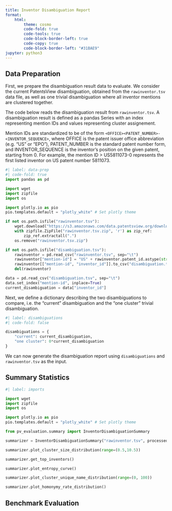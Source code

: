 ```yaml
---
title: Inventor Disambiguation Report
format:
    html:
        theme: cosmo
        code-fold: true
        code-tools: true
        code-block-border-left: true
        code-copy: true
        code-block-border-left: "#31BAE9"
jupyter: python3
---
```


## Data Preparation

First, we prepare the disambiguation result data to evaluate. We consider the current PatentsView disambiguation, obtained from the `rawinventor.tsv` data file, as well as one trivial disambiguation where all inventor mentions are clustered together.

The code below reads the disambiguation result from `rawinventor.tsv`. A disambiguation result is defined as a pandas Series with an index representing mention IDs and values representing cluster assignement.

Mention IDs are standardized to be of the form `<OFFICE><PATENT_NUMBER>-<INVENTOR_SEQUENCE>`, where OFFICE is the patent issuer office abbreviation (e.g. "US" or "EPO"), PATENT_NUMBER is the standard patent number form, and INVENTOR_SEQUENCE is the inventor's position on the given patent, starting from 0. For example, the mention ID
> US5811073-0
represents the first listed inventor on US patent number 5811073.

```python
#| label: data-prep
#| code-fold: true
import pandas as pd

import wget
import zipfile
import os

import plotly.io as pio
pio.templates.default = "plotly_white" # Set plotly theme

if not os.path.isfile("rawinventor.tsv"):
    wget.download("https://s3.amazonaws.com/data.patentsview.org/download/rawinventor.tsv.zip")
    with zipfile.ZipFile("rawinventor.tsv.zip", 'r') as zip_ref:
        zip_ref.extractall(".")
    os.remove("rawinventor.tsv.zip")

if not os.path.isfile("disambiguation.tsv"):
    rawinventor = pd.read_csv("rawinventor.tsv", sep="\t")
    rawinventor["mention-id"] = "US" + rawinventor.patent_id.astype(str) + "-" + rawinventor.sequence.astype(str)
    rawinventor[["mention-id", "inventor_id"]].to_csv("disambiguation.tsv", sep="\t", index=False)
    del(rawinventor)

data = pd.read_csv("disambiguation.tsv", sep="\t")
data.set_index("mention-id", inplace=True)
current_disambiguation = data["inventor_id"]
```

Next, we define a dictionary describing the two disambiguations to compare, i.e. the "current" disambiguation and the "one cluster" trivial disambiguation.

```python
#| label: disambiguations
#| code-fold: false

disambiguations = {
    "current": current_disambiguation,
    "one cluster": 0*current_disambiguation
}
```


We can now generate the disambiguation report using `disambiguations` and `rawinventor.tsv` as the input.

## Summary Statistics

```python
#| label: imports

import wget
import zipfile
import os

import plotly.io as pio
pio.templates.default = "plotly_white" # Set plotly theme

from pv_evaluation.summary import InventorDisambiguationSummary

summarizer = InventorDisambiguationSummary("rawinventor.tsv", processed_data_dir=".", name="current disambiguation")
```

```python
summarizer.plot_cluster_size_distribution(range=(0.5,10.5))
```

```python
summarizer.get_top_inventors()
```

```python
summarizer.plot_entropy_curve()
```

```python
summarizer.plot_cluster_unique_name_distribution(range=(0, 100))
```

```python
summarizer.plot_homonymy_rate_distribution()
```

## Benchmark Evaluation


